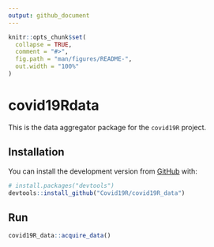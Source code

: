 ```yaml
---
output: github_document
---
```


```r
knitr::opts_chunk$set(
  collapse = TRUE,
  comment = "#>",
  fig.path = "man/figures/README-",
  out.width = "100%"
)
```

# covid19Rdata

<!-- badges: start -->
<!-- badges: end -->

This is the data aggregator package for the `covid19R` project.

## Installation

You can install the development version from [GitHub](https://github.com/Covid19R/covid19Rdata) with:

``` r
# install.packages("devtools")
devtools::install_github("Covid19R/covid19R_data")
```

## Run

```r
covid19R_data::acquire_data()
```

